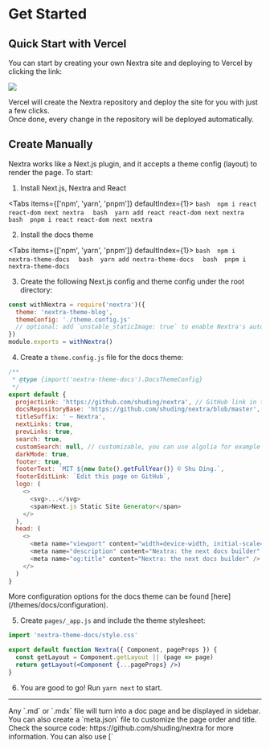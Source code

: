 # Get Started

## Quick Start with Vercel

You can start by creating your own Nextra site and deploying to Vercel by clicking the link:

[![](https://vercel.com/button)](https://vercel.com/new/clone?demo-description=Markdown%20powered%20docs%20site.%20Built%20with%20Next.js.&demo-image=https%3A%2F%2Fnextra.vercel.app%2Fdemo.png&demo-title=Documentation%20Starter%20Kit&demo-url=https%3A%2F%2Fnextra.vercel.app%2F&project-name=nextjs-docs&repository-name=nextjs-docs&s=https%3A%2F%2Fgithub.com%2Fshuding%2Fnextra&from=templates)

Vercel will create the Nextra repository and deploy the site for you with just a few clicks.  
Once done, every change in the repository will be deployed automatically.

## Create Manually

Nextra works like a Next.js plugin, and it accepts a theme config (layout) to render the page. To start:

1. Install Next.js, Nextra and React


<Tabs items={['npm', 'yarn', 'pnpm']} defaultIndex={1}>
  <Tab>
    ```bash 
    npm i react react-dom next nextra 
    ```
  </Tab>
  <Tab>
    ```bash 
    yarn add react react-dom next nextra 
    ```
  </Tab>
  <Tab>
    ```bash 
    pnpm i react react-dom next nextra 
    ```
  </Tab>
</Tabs>

2. Install the docs theme

<Tabs items={['npm', 'yarn', 'pnpm']} defaultIndex={1}>
  <Tab>
    ```bash 
    npm i nextra-theme-docs 
    ```
  </Tab>
  <Tab>
    ```bash 
    yarn add nextra-theme-docs 
    ```
  </Tab>
  <Tab>
    ```bash 
    pnpm i nextra-theme-docs 
    ```
  </Tab>
</Tabs>

3. Create the following Next.js config and theme config under the root directory:

```jsx filename="next.config.js"
const withNextra = require('nextra')({
  theme: 'nextra-theme-blog',
  themeConfig: './theme.config.js'
  // optional: add `unstable_staticImage: true` to enable Nextra's auto image import
})
module.exports = withNextra()
```

4. Create a `theme.config.js` file for the docs theme:

```js filename="theme.config.js"
/**
 * @type {import('nextra-theme-docs').DocsThemeConfig}
 */
export default {
  projectLink: 'https://github.com/shuding/nextra', // GitHub link in the navbar
  docsRepositoryBase: 'https://github.com/shuding/nextra/blob/master', // base URL for the docs repository
  titleSuffix: ' – Nextra',
  nextLinks: true,
  prevLinks: true,
  search: true,
  customSearch: null, // customizable, you can use algolia for example
  darkMode: true,
  footer: true,
  footerText: `MIT ${new Date().getFullYear()} © Shu Ding.`,
  footerEditLink: `Edit this page on GitHub`,
  logo: (
    <>
      <svg>...</svg>
      <span>Next.js Static Site Generator</span>
    </>
  ),
  head: (
    <>
      <meta name="viewport" content="width=device-width, initial-scale=1.0" />
      <meta name="description" content="Nextra: the next docs builder" />
      <meta name="og:title" content="Nextra: the next docs builder" />
    </>
  )
}
```


<Callout>
  More configuration options for the docs theme can be found
  [here](/themes/docs/configuration).
</Callout>

5. Create `pages/_app.js` and include the theme stylesheet:

```jsx filename="_app.js"
import 'nextra-theme-docs/style.css'

export default function Nextra({ Component, pageProps }) {
  const getLayout = Component.getLayout || (page => page)
  return getLayout(<Component {...pageProps} />)
}
```

6. You are good to go! Run `yarn next` to start.

---

<span id="sidebar-and-anchor-links" />
<Callout>
  Any `.md` or `.mdx` file will turn into a doc page and be displayed in
  sidebar. You can also create a `meta.json` file to customize the page order
  and title. <br /> Check the source code: https://github.com/shuding/nextra for
  more information.
</Callout>

<Callout>
You can also use [`<style jsx>`](https://nextjs.org/docs/basic-features/built-in-css-support#css-in-js) to style elements inside `theme.config.js`.
</Callout>
